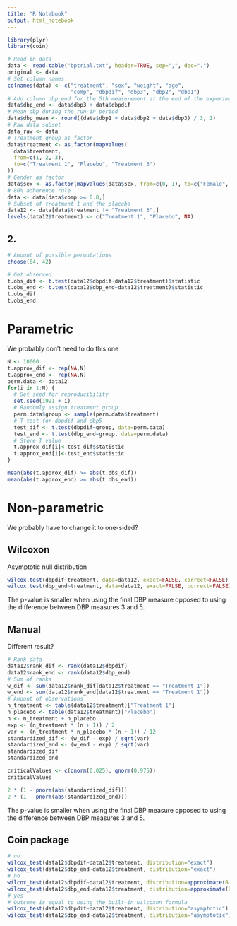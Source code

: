 ---
title: "R Notebook"
output: html_notebook
---



```{r}
library(plyr)
library(coin)

```


```{r}
# Read in data
data <- read.table("bptrial.txt", header=TRUE, sep=",", dec=".")
original <- data
# Set column names
colnames(data) <- c("treatment", "sex", "weight", "age",
                    "comp", "dbpdif", "dbp3", "dbp2", "dbp1")
# Add column dbp_end for the 5th measurement at the end of the experiment
data$dbp_end <- data$dbp3 + data$dbpdif
# Mean dbp during the run-in period
data$dbp_mean <- round((data$dbp1 + data$dbp2 + data$dbp3) / 3, 1)
# Raw data subset
data_raw <- data
# Treatment group as factor
data$treatment <- as.factor(mapvalues(
  data$treatment,
  from=c(1, 2, 3),
  to=c("Treatment 1", "Placebo", "Treatment 3")
))
# Gender as factor
data$sex <- as.factor(mapvalues(data$sex, from=c(0, 1), to=c("Female", "Male")))
# 80% adherence rule
data <- data[data$comp >= 0.8,]
# Subset of treatment 1 and the placebo
data12 <- data[data$treatment != "Treatment 3",]
levels(data12$treatment) <- c("Treatment 1", "Placebo", NA)
```

## 2. 

```{r}
# Amount of possible permutations
choose(84, 42)
```

```{r}
# Get observed
t.obs_dif <- t.test(data12$dbpdif~data12$treatment)$statistic
t.obs_end <- t.test(data12$dbp_end~data12$treatment)$statistic
t.obs_dif
t.obs_end
```

# Parametric

We probably don't need to do this one

```{r}
N <- 10000
t.approx_dif <- rep(NA,N)
t.approx_end <- rep(NA,N)
perm.data <- data12
for(i in 1:N) {
  # Set seed for reproducibility
  set.seed(1991 + i)
  # Randomly assign treatment group
  perm.data$group <- sample(perm.data$treatment)
  # T-test for dbpdif and dbp5
  test_dif <- t.test(dbpdif~group, data=perm.data)
  test_end <- t.test(dbp_end~group, data=perm.data)
  # Store T value
  t.approx_dif[i]<-test_dif$statistic
  t.approx_end[i]<-test_end$statistic
}
```

```{r}
mean(abs(t.approx_dif) >= abs(t.obs_dif))
mean(abs(t.approx_end) >= abs(t.obs_end))
```


# Non-parametric

We probably have to change it to one-sided?

## Wilcoxon

Asymptotic null distribution

```{r}
wilcox.test(dbpdif~treatment, data=data12, exact=FALSE, correct=FALSE)
wilcox.test(dbp_end~treatment, data=data12, exact=FALSE, correct=FALSE)
```

The p-value is smaller when using the final DBP measure opposed to using the difference between DBP measures 3 and 5.

## Manual

Different result?

```{r}
# Rank data
data12$rank_dif <- rank(data12$dbpdif)
data12$rank_end <- rank(data12$dbp_end)
# Sum of ranks
w_dif <- sum(data12$rank_dif[data12$treatment == "Treatment 1"])
w_end <- sum(data12$rank_end[data12$treatment == "Treatment 1"])
# Amount of observations
n_treatment <- table(data12$treatment)["Treatment 1"]
n_placebo <- table(data12$treatment)["Placebo"]
n <- n_treatment + n_placebo
exp <- (n_treatment * (n + 1)) / 2
var <- (n_treatment * n_placebo * (n + 1)) / 12
standardized_dif <- (w_dif - exp) / sqrt(var)
standardized_end <- (w_end - exp) / sqrt(var)
standardized_dif
standardized_end
```

```{r}
criticalValues <- c(qnorm(0.025), qnorm(0.975))
criticalValues
```

```{r}
2 * (1 - pnorm(abs(standardized_dif)))
2 * (1 - pnorm(abs(standardized_end)))
```

The p-value is smaller when using the final DBP measure opposed to using the difference between DBP measures 3 and 5.

## Coin package

```{r}
# no
wilcox_test(data12$dbpdif~data12$treatment, distribution="exact")
wilcox_test(data12$dbp_end~data12$treatment, distribution="exact")
# no
wilcox_test(data12$dbpdif~data12$treatment, distribution=approximate(B = 10000000))
wilcox_test(data12$dbp_end~data12$treatment, distribution=approximate(B = 10000000))
# yes
# Outcome is equal to using the built-in wilcoxon formula
wilcox_test(data12$dbpdif~data12$treatment, distribution="asymptotic")
wilcox_test(data12$dbp_end~data12$treatment, distribution="asymptotic")
```


